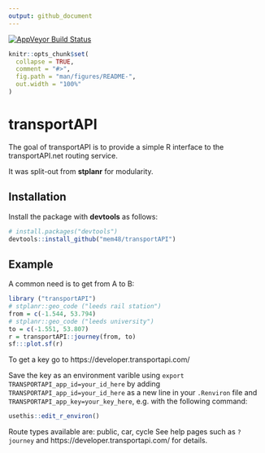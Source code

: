```yaml
---
output: github_document
---
```


[![AppVeyor Build Status](https://ci.appveyor.com/api/projects/status/github/robinlovelace/transportAPI?branch=master&svg=true)](https://ci.appveyor.com/project/robinlovelace/transportAPI)

<!-- README.md is generated from README.Rmd. Please edit that file -->

```r
knitr::opts_chunk$set(
  collapse = TRUE,
  comment = "#>",
  fig.path = "man/figures/README-",
  out.width = "100%"
)
```
# transportAPI

The goal of transportAPI is to provide a simple R interface to the transportAPI.net routing service.

It was split-out from **stplanr** for modularity.

## Installation

<!-- You can install the released version of transportAPI from [CRAN](https://CRAN.R-project.org) with: -->
Install the package with **devtools** as follows:

```r
# install.packages("devtools")
devtools::install_github("mem48/transportAPI")
```

## Example

A common need is to get from A to B:

```r
library ("transportAPI")
# stplanr::geo_code ("leeds rail station") 
from = c(-1.544, 53.794)
# stplanr::geo_code ("leeds university") 
to = c(-1.551, 53.807)
r = transportAPI::journey(from, to)
sf:::plot.sf(r)
```

To get a key go to https://developer.transportapi.com/

Save the key as an environment varible using `export TRANSPORTAPI_app_id=your_id_here` by adding `TRANSPORTAPI_app_id=your_id_here` as a new line in your `.Renviron` file and `TRANSPORTAPI_app_key=your_key_here`, e.g. with the following command:

```r
usethis::edit_r_environ()
```

Route types available are: public, car, cycle
See help pages such as `?journey` and https://developer.transportapi.com/ for details.

